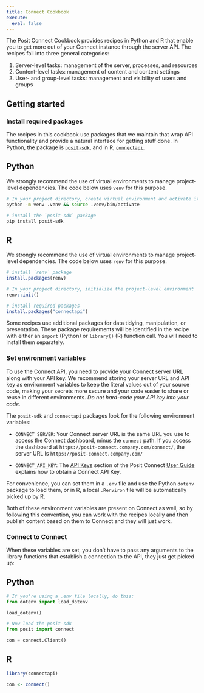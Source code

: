 ```yaml
---
title: Connect Cookbook
execute:
  eval: false
---
```


The Posit Connect Cookbook provides recipes in Python and R that enable you to get more out of your Connect instance through the server API.
The recipes fall into three general categories:

1.  Server-level tasks: management of the server, processes, and resources
2.  Content-level tasks: management of content and content settings
3.  User- and group-level tasks: management and visibility of users and groups

## Getting started

### Install required packages

The recipes in this cookbook use packages that we maintain that wrap API functionality and provide a natural interface for getting stuff done.
In Python, the package is [`posit-sdk`](), and in R, [`connectapi`]().

::: {.panel-tabset group="language"}
## Python

We strongly recommend the use of virtual environments to manage project-level dependencies.
The code below uses `venv` for this purpose.

``` bash
# In your project directory, create virtual environment and activate it
python -m venv .venv && source .venv/bin/activate

# install the `posit-sdk` package
pip install posit-sdk
```

## R

We strongly recommend the use of virtual environments to manage project-level dependencies.
The code below uses `renv` for this purpose.

```r
# install `renv` package
install.packages(renv)

# In your project directory, initialize the project-level environment
renv::init()

# install required packages
install.packages("connectapi")

```
:::

Some recipes use additional packages for data tidying, manipulation, or presentation.
These package requirements will be identified in the recipe with either an `import` (Python) or `library()` (R) function call.
You will need to install them separately.

### Set environment variables

To use the Connect API, you need to provide your Connect server URL along with your API key.
We recommend storing your server URL and API key as environment variables to keep the literal values out of your source code, making your secrets more secure and your code easier to share or reuse in different environments.
*Do not hard-code your API key into your code.*

The `posit-sdk` and `connectapi` packages look for the following environment variables:

* `CONNECT_SERVER`: Your Connect server URL is the same URL you use to access the Connect dashboard, minus the `connect` path.
If you access the dashboard at `https://posit-connect.company.com/connect/`, the server URL is `https://posit-connect.company.com/`

* `CONNECT_API_KEY`: The [API Keys](https://docs.posit.co/connect/user/api-keys/) section of the Posit Connect [User Guide](https://docs.posit.co/connect/user/) explains how to obtain a Connect API Key.

For convenience, you can set them in a `.env` file and use the Python `dotenv` package to load them, or in R, a local `.Renviron` file will be automatically picked up by R.

Both of these environment variables are present on Connect as well, so by following this convention, you can work with the recipes locally and then publish content based on them to Connect and they will just work.

### Connect to Connect

When these variables are set, you don't have to pass any arguments to the library functions that establish a connection to the API, they just get picked up:

::: {.panel-tabset group="language"}
## Python

```python
# If you're using a .env file locally, do this:
from dotenv import load_dotenv

load_dotenv()

# Now load the posit-sdk
from posit import connect

con = connect.Client()

```

## R

```r
library(connectapi)

con <- connect()

```
:::

